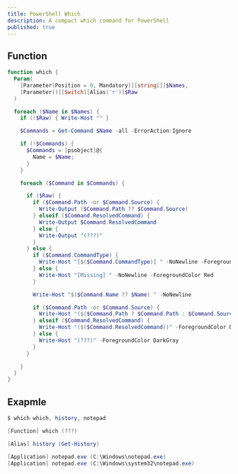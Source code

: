 ```yaml
---
title: PowerShell Which
description: A compact which command for PowerShell
published: true
---
```


## Function

```powershell:pswhich.ps1
function which {
  Param(
    [Parameter(Position = 0, Mandatory)][string[]]$Names,
    [Parameter()][Switch][Alias('r')]$Raw
  )

  foreach ($Name in $Names) {
    if (!$Raw) { Write-Host "" }

    $Commands = Get-Command $Name -all -ErrorAction:Ignore

    if (!$Commands) {
      $Commands = [psobject]@{
        Name = $Name;
      }
    }

    foreach ($Command in $Commands) {

      if ($Raw) {
        if ($Command.Path -or $Command.Source) {
          Write-Output ($Command.Path ?? $Command.Source)
        } elseif ($Command.ResolvedCommand) {
          Write-Output $Command.ResolvedCommand
        } else {
          Write-Output "(???)"
        }
      } else {
        if ($Command.CommandType) {
          Write-Host "[$($Command.CommandType)] " -NoNewline -ForegroundColor Green
        } else {
          Write-Host "[Missing] " -NoNewline -ForegroundColor Red
        }

        Write-Host "$($Command.Name ?? $Name) " -NoNewline

        if ($Command.Path -or $Command.Source) {
          Write-Host "($($Command.Path ? $Command.Path : $Command.Source))" -ForegroundColor DarkGray
        } elseif ($Command.ResolvedCommand) {
          Write-Host "($($Command.ResolvedCommand))" -ForegroundColor DarkGray
        } else {
          Write-Host "(???)" -ForegroundColor DarkGray
        }
      }

    }
  }
}
```

## Exapmle

```powershell
$ which which, history, notepad

[Function] which (???)

[Alias] history (Get-History)

[Application] notepad.exe (C:\Windows\notepad.exe)
[Application] notepad.exe (C:\Windows\system32\notepad.exe)
```
